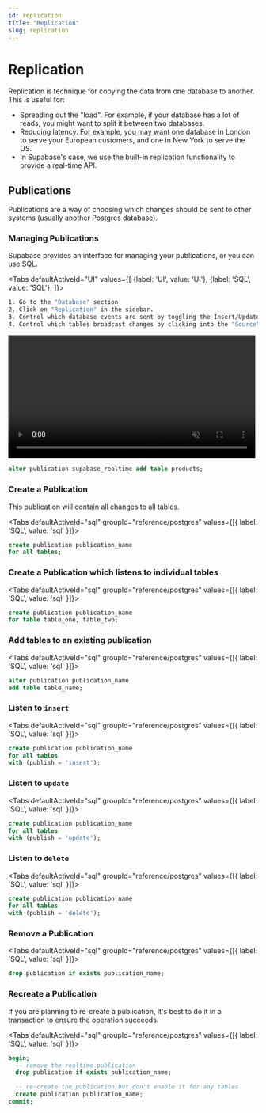 ```yaml
---
id: replication
title: "Replication"
slug: replication
---
```


# Replication

Replication is technique for copying the data from one database to another. This is useful for:

- Spreading out the "load". For example, if your database has a lot of reads, you might want to split it between two databases.
- Reducing latency. For example, you may want one database in London to serve your European customers, and one in New York to serve the US.
- In Supabase's case, we use the built-in replication functionality to provide a real-time API.


## Publications

Publications are a way of choosing which changes should be sent to other systems (usually another Postgres database).


### Managing Publications 

Supabase provides an interface for managing your publications, or you can use SQL.

<Tabs
defaultActiveId="UI"
values={[
  {label: 'UI', value: 'UI'},
  {label: 'SQL', value: 'SQL'},
]}>
<TabPanel id="UI" label="UI">

```sh
1. Go to the "Database" section.
2. Click on "Replication" in the sidebar.
3. Control which database events are sent by toggling the Insert/Update/Delete toggles.
4. Control which tables broadcast changes by clicking into the "Source" and toggling the tables.
```

<video width="99%" muted playsInline controls="true">
<source src="/docs/videos/api/api-realtime.mp4" type="video/mp4" muted playsInline />
</video>

</TabPanel>
<TabPanel id="SQL" label="SQL">

```sql
alter publication supabase_realtime add table products;
```

</TabPanel>
</Tabs>

### Create a Publication

This publication will contain all changes to all tables.


<Tabs
  defaultActiveId="sql"
  groupId="reference/postgres"
  values={[{ label: 'SQL', value: 'sql' }]}>

<TabPanel id="sql" label="SQL">

```sql
create publication publication_name 
for all tables;
```


</TabPanel>

</Tabs>

### Create a Publication which listens to individual tables



<Tabs
  defaultActiveId="sql"
  groupId="reference/postgres"
  values={[{ label: 'SQL', value: 'sql' }]}>

<TabPanel id="sql" label="SQL">

```sql
create publication publication_name 
for table table_one, table_two;
```


</TabPanel>

</Tabs>

### Add tables to an existing publication



<Tabs
  defaultActiveId="sql"
  groupId="reference/postgres"
  values={[{ label: 'SQL', value: 'sql' }]}>

<TabPanel id="sql" label="SQL">

```sql
alter publication publication_name 
add table table_name;
```


</TabPanel>

</Tabs>

### Listen to `insert`



<Tabs
  defaultActiveId="sql"
  groupId="reference/postgres"
  values={[{ label: 'SQL', value: 'sql' }]}>

<TabPanel id="sql" label="SQL">

```sql
create publication publication_name 
for all tables
with (publish = 'insert');
```


</TabPanel>

</Tabs>

### Listen to `update`



<Tabs
  defaultActiveId="sql"
  groupId="reference/postgres"
  values={[{ label: 'SQL', value: 'sql' }]}>

<TabPanel id="sql" label="SQL">

```sql
create publication publication_name 
for all tables
with (publish = 'update');
```


</TabPanel>

</Tabs>

### Listen to `delete`



<Tabs
  defaultActiveId="sql"
  groupId="reference/postgres"
  values={[{ label: 'SQL', value: 'sql' }]}>

<TabPanel id="sql" label="SQL">

```sql
create publication publication_name 
for all tables
with (publish = 'delete');
```


</TabPanel>

</Tabs>

### Remove a Publication



<Tabs
  defaultActiveId="sql"
  groupId="reference/postgres"
  values={[{ label: 'SQL', value: 'sql' }]}>

<TabPanel id="sql" label="SQL">

```sql
drop publication if exists publication_name;
```


</TabPanel>

</Tabs>

### Recreate a Publication

If you are planning to re-create a publication, it's best to do it in a transaction to ensure the operation succeeds.


<Tabs
  defaultActiveId="sql"
  groupId="reference/postgres"
  values={[{ label: 'SQL', value: 'sql' }]}>

<TabPanel id="sql" label="SQL">

```sql
begin; 
  -- remove the realtime publication
  drop publication if exists publication_name; 

  -- re-create the publication but don't enable it for any tables
  create publication publication_name;  
commit;
```


</TabPanel>

</Tabs>
